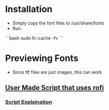 = Installation =

* Simply copy the font files to /usr/share/fonts
* Run:
```bash
sudo fc-cache -fv
```


= Previewing Fonts =

* Since ttf files are just images, this can work
{{{bash
display *.ttf
}}}


== [[file:~/.scripts/system/rofi-font-preview|User Made Script that uses rofi]] ==
 
=== [[./explainations/font-preview-script.wiki|Script Explaination]] === 
 
{{{bash
choice=$(fc-list | awk '{print $1}' | sed 's/://g' | rofi -dmenu -l 20 -p 'Fonts: ')

display "$choice"
}}} 
